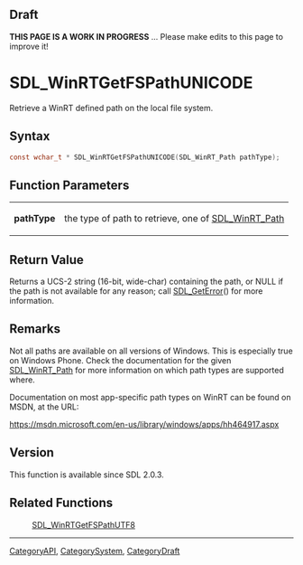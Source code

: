
== Draft ==


'''THIS PAGE IS A WORK IN PROGRESS''' ... Please make edits to this page to improve it!


<!-- #*^*^*^*^*See https://wiki.libsdl.org/SGFunctions for details on editing this page*^*^*^*^* -->


= SDL_WinRTGetFSPathUNICODE =

Retrieve a WinRT defined path on the local file system.

== Syntax ==

<syntaxhighlight lang='c'>
const wchar_t * SDL_WinRTGetFSPathUNICODE(SDL_WinRT_Path pathType);
</syntaxhighlight>

== Function Parameters ==

{|
|'''pathType'''
|the type of path to retrieve, one of [[SDL_WinRT_Path]]
|}

== Return Value ==

Returns a UCS-2 string (16-bit, wide-char) containing the path, or NULL if
the path is not available for any reason; call [[SDL_GetError]]() for more
information.



== Remarks ==

Not all paths are available on all versions of Windows. This is especially
true on Windows Phone. Check the documentation for the given
[[SDL_WinRT_Path]] for more information on which path types are supported
where.

Documentation on most app-specific path types on WinRT can be found on
MSDN, at the URL:

https://msdn.microsoft.com/en-us/library/windows/apps/hh464917.aspx

== Version ==

This function is available since SDL 2.0.3.



== Related Functions ==

:[[SDL_WinRTGetFSPathUTF8]]

----
[[CategoryAPI]], [[CategorySystem]], [[CategoryDraft]]
<!-- #See the Style Guide for instructions on editing the footer. -->


